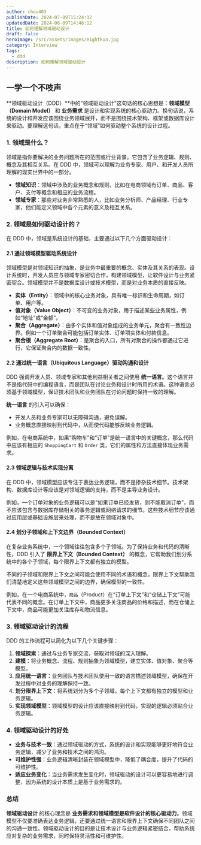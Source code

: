 ```yaml
---
author: chou403
publishDate: 2024-07-09T15:24:32
updatedDate: 2024-08-09T14:46:12
title: 如何理解领域驱动设计
draft: false
heroImage: /src/assets/images/eightkun.jpg
category: Interview
tags:
  - ddd
description: 如何理解领域驱动设计
---
```


## 一学一个不吱声

**领域驱动设计（DDD）**中的“领域驱动设计”这句话的核心思想是：**领域模型（Domain Model）** 和 **业务需求** 是设计和实现系统的核心驱动力。换句话说，系统的设计和开发应该围绕业务领域展开，而不是围绕技术架构、框架或数据库设计来驱动。要理解这句话，重点在于“领域”如何驱动整个系统的设计过程。

### 1. **领域是什么？**

领域是指你要解决的业务问题所在的范围或行业背景。它包含了业务逻辑、规则、概念及其相互关系。在 DDD 中，领域可以理解为业务专家、用户、和开发人员所理解的现实世界中的一部分。

- **领域知识**：领域中涉及的业务概念和规则，比如在电商领域有订单、商品、客户、支付等概念和相应的业务流程。
- **领域专家**：那些对业务非常熟悉的人，比如业务分析师、产品经理、行业专家，他们能定义领域中各个元素的意义及相互关系。

### 2. **领域是如何驱动设计的？**

在 DDD 中，领域是系统设计的基础，主要通过以下几个方面驱动设计：

#### 2.1 **通过领域模型驱动系统设计**

领域模型是对领域知识的抽象，是业务中最重要的概念、实体及其关系的表现。设计系统时，开发人员应与领域专家密切合作，构建领域模型，让软件设计与业务紧密契合。领域模型并不是数据库设计或技术模型，而是对业务本质的直接反映。

- **实体（Entity）**：领域中的核心业务对象，具有唯一标识和生命周期，如订单、用户等。
- **值对象（Value Object）**：不可变的业务对象，用于描述某些业务属性，例如“地址”或“金额”。
- **聚合（Aggregate）**：由多个实体和值对象组成的业务单元，聚合有一致性边界。例如一个订单聚合可能包括订单实体、订单项实体和付款信息。
- **聚合根（Aggregate Root）**：是聚合的入口，所有对聚合的操作都通过它进行，它保证聚合内的数据一致性。

#### 2.2 **通过统一语言（Ubiquitous Language）驱动沟通和设计**

DDD 强调开发人员、领域专家和其他利益相关者之间使用 **统一语言**。这个语言并不是指代码中的编程语言，而是团队在讨论业务和设计时所用的术语。这种语言必须基于领域模型，保证技术团队和业务团队在讨论问题时保持一致的理解。

**统一语言** 的引入可以确保：

- 开发人员和业务专家可以无障碍沟通，避免误解。
- 业务概念直接映射到代码中，从而使代码能够反映业务逻辑。

例如，在电商系统中，如果“购物车”和“订单”是统一语言中的关键概念，那么代码中应该有相应的 `ShoppingCart` 和 `Order` 类，它们的属性和方法直接体现业务需求。

#### 2.3 **领域逻辑与技术实现分离**

在 DDD 中，领域模型应该专注于表达业务逻辑，而不是掺杂技术细节。技术架构、数据库设计等应该是对领域逻辑的支持，而不是主导业务设计。

例如，一个订单对象的业务逻辑可以是“如果订单已经发货，则不能取消订单”，而不应该包含与数据库存储相关的事务逻辑或网络请求的细节。这些技术细节应该通过应用层或基础设施层来处理，而不是放在领域对象中。

#### 2.4 **划分子领域和上下文边界（Bounded Context）**

在复杂业务系统中，一个领域往往包含多个子领域。为了保持业务和代码的清晰性，DDD 引入了 **限界上下文（Bounded Context）** 的概念，它帮助我们划分系统中的各个子领域，每个限界上下文都有独立的模型。

不同的子领域和限界上下文之间可能会使用不同的术语和概念，限界上下文帮助我们清楚地定义这些领域模型之间的边界，确保模型的一致性。

例如，在一个电商系统中，`商品`（Product）在“订单上下文”和“仓储上下文”可能代表不同的概念。在订单上下文中，商品更多关注商品的价格和描述，而在仓储上下文中，商品可能更加关注库存和物流信息。

### 3. **领域驱动设计的流程**

DDD 的工作流程可以简化为以下几个关键步骤：

1. **领域探索**：通过与业务专家交流，获取对领域的深入理解。
2. **建模**：将业务概念、流程、规则抽象为领域模型，建立实体、值对象、聚合等模型。
3. **应用统一语言**：业务团队与技术团队使用一致的语言描述领域模型，确保在开发过程中对业务的理解保持一致。
4. **划分限界上下文**：将系统划分为多个子领域，每个上下文都有独立的模型和业务逻辑。
5. **实现领域模型**：领域模型的设计应该直接映射到代码，实现的逻辑必须贴合业务逻辑。

### 4. **领域驱动设计的好处**

- **业务与技术一致**：通过领域驱动的方式，系统的设计和实现能够更好地符合业务逻辑，减少了业务和技术之间的鸿沟。
- **可维护性强**：业务逻辑清晰封装在领域模型中，降低了耦合度，提升了代码的可维护性。
- **适应业务变化**：当业务需求发生变化时，领域驱动的设计可以更容易地进行调整，因为系统的设计本质上是基于业务需求的。

### 总结

**领域驱动设计** 的核心理念是 **业务需求和领域模型是软件设计的核心驱动力**。领域模型不仅要准确表达业务逻辑，还要通过统一语言和限界上下文确保不同团队之间的沟通一致性。领域驱动设计的目的是让技术设计与业务逻辑紧密结合，帮助系统应对复杂的业务需求，同时保持灵活性和可维护性。
